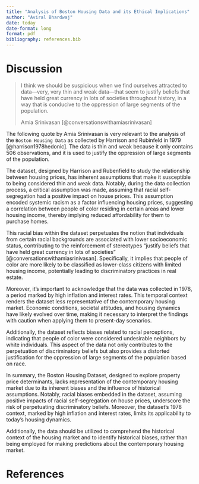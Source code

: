 ```yaml
---
title: "Analysis of Boston Housing Data and its Ethical Implications"
author: "Aviral Bhardwaj"
date: today
date-format: long
format: pdf
bibliography: references.bib
---
```


# Discussion

> I think we should be suspicious when we find ourselves attracted to data---very, very thin and weak data---that seem to justify beliefs that have held great currency in lots of societies throughout history, in a way that is conducive to the oppression of large segments of the population.
> 
> Amia Srinivasan [@conversationswithamiasrinivasan]

The following quote by Amia Srinivasan is very relevant to the analysis of the `Boston Housing Data` as collected by Harrison and Rubinfeld in 1979 [@harrison1978hedonic]. The data is thin and weak because it only contains 506 observations, and it is used to justify the oppression of large segments of the population.

The dataset, designed by Harrison and Rubenfield to study the relationship between housing prices, has inherent assumptions that make it susceptible to being considered thin and weak data. Notably, during the data collection process, a critical assumption was made, assuming that racial self-segregation had a positive impact on house prices. This assumption encoded systemic racism as a factor influencing housing prices, suggesting a correlation between people of color residing in certain areas and lower housing income, thereby implying reduced affordability for them to purchase homes.

This racial bias within the dataset perpetuates the notion that individuals from certain racial backgrounds are associated with lower socioeconomic status, contributing to the reinforcement of stereotypes "justify beliefs that have held great currency in lots of societies" [@conversationswithamiasrinivasan]. Specifically, it implies that people of color are more likely to be classified as lower-class citizens with limited housing income, potentially leading to discriminatory practices in real estate.

Moreover, it's important to acknowledge that the data was collected in 1978, a period marked by high inflation and interest rates. This temporal context renders the dataset less representative of the contemporary housing market. Economic conditions, societal attitudes, and housing dynamics have likely evolved over time, making it necessary to interpret the findings with caution when applying them to present-day scenarios.

Additionally, the dataset reflects biases related to racial perceptions, indicating that people of color were considered undesirable neighbors by white individuals. This aspect of the data not only contributes to the perpetuation of discriminatory beliefs but also provides a distorted justification for the oppression of large segments of the population based on race.

In summary, the Boston Housing Dataset, designed to explore property price determinants, lacks representation of the contemporary housing market due to its inherent biases and the influence of historical assumptions. Notably, racial biases embedded in the dataset, assuming positive impacts of racial self-segregation on house prices, underscore the risk of perpetuating discriminatory beliefs. Moreover, the dataset's 1978 context, marked by high inflation and interest rates, limits its applicability to today's housing dynamics.

Additionally, the data should be utilized to comprehend the historical context of the housing market and to identify historical biases, rather than being employed for making predictions about the contemporary housing market.

# References